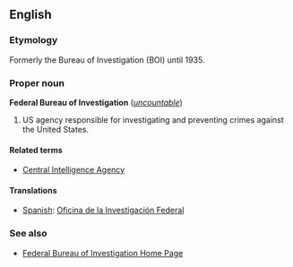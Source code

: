{{wikipedia}}
==English==

===Etymology===
Formerly the Bureau of Investigation (BOI) until 1935.

===Proper noun===
'''Federal Bureau of Investigation''' (''[[uncountable]]'')

#US agency responsible for investigating and preventing crimes against the United States.

====Related terms====
*[[Central Intelligence Agency]]

====Translations====
*[[Spanish]]: [[Oficina de la Investigación Federal]]

===See also===
* [http://www.fbi.gov/ Federal Bureau of Investigation Home Page]